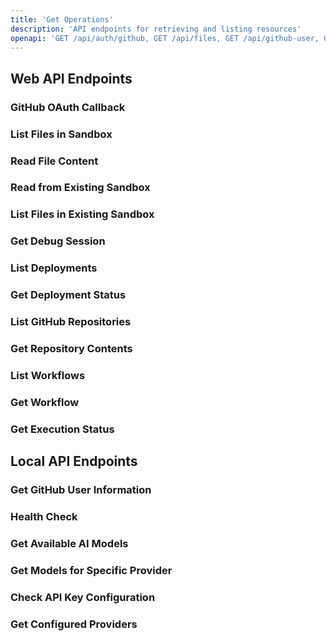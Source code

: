 ```yaml
---
title: 'Get Operations'
description: 'API endpoints for retrieving and listing resources'
openapi: 'GET /api/auth/github, GET /api/files, GET /api/github-user, GET /api/health'
---
```


## Web API Endpoints

### GitHub OAuth Callback
<openapi path="GET /api/auth/github" method="get" />

### List Files in Sandbox
<openapi path="GET /api/files" method="get" />

### Read File Content
<openapi path="GET /api/files/content" method="get" />

### Read from Existing Sandbox
<openapi path="GET /api/files/sandbox" method="get" />

### List Files in Existing Sandbox
<openapi path="GET /api/files/sandbox/list" method="get" />

### Get Debug Session
<openapi path="GET /api/debug" method="get" />

### List Deployments
<openapi path="GET /api/deployments" method="get" />

### Get Deployment Status
<openapi path="GET /api/deployments/{id}" method="get" />

### List GitHub Repositories
<openapi path="GET /api/integrations/github/repos" method="get" />

### Get Repository Contents
<openapi path="GET /api/integrations/github/repos/{owner}/{repo}" method="get" />

### List Workflows
<openapi path="GET /api/workflows" method="get" />

### Get Workflow
<openapi path="GET /api/workflows/{id}" method="get" />

### Get Execution Status
<openapi path="GET /api/workflows/{id}/execute" method="get" />

## Local API Endpoints

### Get GitHub User Information
<openapi path="GET /api/github-user" method="get" schema="openapi-schema.json" />

### Health Check
<openapi path="GET /api/health" method="get" schema="openapi-schema.json" />

### Get Available AI Models
<openapi path="GET /api/models" method="get" schema="openapi-schema.json" />

### Get Models for Specific Provider
<openapi path="GET /api/models/{provider}" method="get" schema="openapi-schema.json" />

### Check API Key Configuration
<openapi path="GET /api/check-env-key" method="get" schema="openapi-schema.json" />

### Get Configured Providers
<openapi path="GET /api/configured-providers" method="get" schema="openapi-schema.json" />